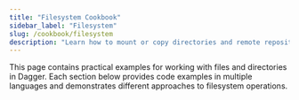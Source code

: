 ```yaml
---
title: "Filesystem Cookbook"
sidebar_label: "Filesystem"
slug: /cookbook/filesystem
description: "Learn how to mount or copy directories and remote repositories to containers using Dagger."
---
```




This page contains practical examples for working with files and directories in Dagger. Each section below provides code examples in multiple languages and demonstrates different approaches to filesystem operations.

<CloneRemoteGit />

<MountCopyDirectory />

<ModifyCopiedDirectory />

<CopySubsetDirectory />

<CopyPredefinedFilters />

<MountCopyFile />

<CopyFileRuntime />

<RequestFileHttp />

<SetModuleDefault />